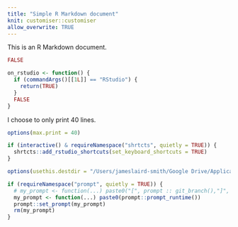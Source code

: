 ```yaml
---
title: "Simple R Markdown document"
knit: customiser::customiser
allow_overwrite: TRUE
---
```


This is an R Markdown document.

```r
FALSE
```


```r
on_rstudio <- function() {
  if (commandArgs()[[1L]] == "RStudio") {
    return(TRUE)
  }
  FALSE
}
```


I choose to only print 40 lines.

```r
options(max.print = 40)
```

```r
if (interactive() & requireNamespace("shrtcts", quietly = TRUE)) {
  shrtcts::add_rstudio_shortcuts(set_keyboard_shortcuts = TRUE)
}
```


```r
options(usethis.destdir = "/Users/jameslaird-smith/Google Drive/Applications/RStudio")

if (requireNamespace("prompt", quietly = TRUE)) {
  # my_prompt <- function(...) paste0("[", prompt :: git_branch(),"]", " > ")
  my_prompt <- function(...) paste0(prompt::prompt_runtime())
  prompt::set_prompt(my_prompt)
  rm(my_prompt)
}
```

